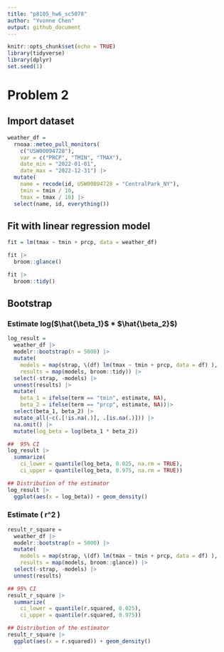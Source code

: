 ```yaml
---
title: "p8105_hw6_sc5078"
author: "Yvonne Chen"
output: github_document
---
```


```r
knitr::opts_chunk$set(echo = TRUE)
library(tidyverse)
library(dplyr)
set.seed(1)

```

# Problem 2
## Import dataset
```r
weather_df = 
  rnoaa::meteo_pull_monitors(
    c("USW00094728"),
    var = c("PRCP", "TMIN", "TMAX"), 
    date_min = "2022-01-01",
    date_max = "2022-12-31") |>
  mutate(
    name = recode(id, USW00094728 = "CentralPark_NY"),
    tmin = tmin / 10,
    tmax = tmax / 10) |>
  select(name, id, everything())
```
## Fit with linear regression model
```r
fit = lm(tmax ~ tmin + prcp, data = weather_df)

fit |> 
  broom::glance()

fit |> 
  broom::tidy()
```

## Bootstrap
### Estimate log($\hat{\beta_1}$ * $\hat{\beta_2}$)
```r
log_result = 
  weather_df |> 
  modelr::bootstrap(n = 5000) |> 
  mutate(
    models = map(strap, \(df) lm(tmax ~ tmin + prcp, data = df) ),
    results = map(models, broom::tidy)) |> 
  select(-strap, -models) |> 
  unnest(results) |> 
  mutate(
    beta_1 = ifelse(term == "tmin", estimate, NA),
    beta_2 = ifelse(term == "prcp", estimate, NA))|>
  select(beta_1, beta_2) |>
  mutate_all(~c(.[!is.na(.)], .[is.na(.)])) |>
  na.omit() |>
  mutate(log_beta = log(beta_1 * beta_2))

##  95% CI
log_result |>
  summarize(
    ci_lower = quantile(log_beta, 0.025, na.rm = TRUE), 
    ci_upper = quantile(log_beta, 0.975, na.rm = TRUE))

## Distribution of the estimator
log_result |>
  ggplot(aes(x = log_beta)) + geom_density()

```


### Estimate \( r^2 \)
```r
result_r_square = 
  weather_df |> 
  modelr::bootstrap(n = 5000) |> 
  mutate(
    models = map(strap, \(df) lm(tmax ~ tmin + prcp, data = df) ),
    results = map(models, broom::glance)) |> 
  select(-strap, -models) |> 
  unnest(results)

## 95% CI
result_r_square |>
  summarize(
    ci_lower = quantile(r.squared, 0.025), 
    ci_upper = quantile(r.squared, 0.975))

## Distribution of the estimator
result_r_square |>
  ggplot(aes(x = r.squared)) + geom_density()
```


